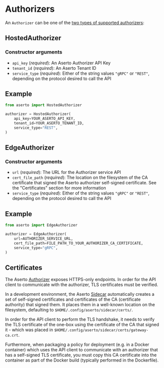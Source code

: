 # Authorizers

An `Authorizer` can be one of the [two types of supported authorizers](/docs/v1/authorizer-guide/overview/#hosted-authorizer-vs-edge-authorizer):

## HostedAuthorizer

### Constructor arguments

- `api_key` (_required_): An Aserto Authorizer API Key
- `tenant_id` (_required_): An Aserto Tenant ID
- `service_type` (_required_): Either of the string values `"gRPC"` or `"REST"`, depending on the
  protocol desired to call the API

## Example

```py
from aserto import HostedAuthorizer

authorizer = HostedAuthorizer(
    api_key=YOUR_ASERTO_API_KEY,
    tenant_id=YOUR_ASERTO_TENANT_ID,
    service_type="REST",
)
```

## EdgeAuthorizer

### Constructor arguments

- `url` (_required_): The URL for the Authorizer service API
- `cert_file_path` (_required_): The location on the filesystem of the CA certificate that signed the
  Aserto authorizer self-signed certificate. See the "Certificates" section for more information
- `service_type` (_required_): Either of the string values `"gRPC"` or `"REST"`, depending on the
  protocol desired to call the API

## Example

```py
from aserto import EdgeAuthorizer

authorizer = EdgeAuthorizer(
    url=AUTHORIZER_SERVICE_URL,
    cert_file_path=FILE_PATH_TO_YOUR_AUTHORIZER_CA_CERTIFICATE,
    service_type="gRPC",
)
```

## Certificates

The Aserto [Authorizer](/docs/v1/overview/authorizer) exposes HTTPS-only endpoints. In order for the API client to communicate with the authorizer, TLS certificates must be verified.

In a development environment, the Aserto [Sidecar](/docs/v1/command-line-interface/aserto-cli/onebox) automatically creates a set of self-signed certificates and certificates of the CA (certificate authority) that signed them. It places them in a well-known location on the filesystem, defaulting to `$HOME/.config/aserto/sidecar/certs/`.

In order for the API client to perform the TLS handshake, it needs to verify the TLS certificate of the one-box using the certificate of the CA that signed it - which was placed in `$HOME/.config/aserto/sidecar/certs/gateway-ca.crt`.

Furthermore, when packaging a policy for deployment (e.g. in a Docker container) which uses the API client to communicate with an authorizer that has a self-signed TLS certificate, you must copy this CA certificate into the container as part of the Docker build (typically performed in the Dockerfile).
